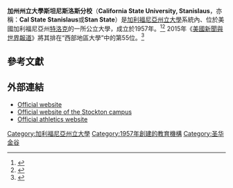 {{Infobox university
| name         = California State University, Stanislaus
| SealImage        = CSU Stanislaus Seal.png
| image = Old CSU Stanislaus Campus entrance sign.jpg
| motto        = ''Preparing Tomorrow's Leaders''
| established  = 1957
| type         = 公立大學
| endowment    = $1200萬（2014）<ref>{{cite web |url=http://www.nacubo.org/Documents/EndowmentFiles/2014_Endowment_Market_Values.pdf |title=U.S. and Canadian Institutions Listed by Fiscal Year (FY) 2014 Endowment Market Value and Change in Endowment Market Value from FY 2013 to FY 2014 |publisher=National Association of College and University Business Officers and Commonfund Institute |year=2015 |deadurl=yes |archiveurl=https://web.archive.org/web/20150129213112/http://www.nacubo.org/Documents/EndowmentFiles/2014_Endowment_Market_Values.pdf |archivedate=2015-01-29 |accessdate=2015-02-27 }}</ref>
| president    = Joseph F. Sheley
| city         = [[特洛克_(加利福尼亞州)|特洛克]]
|state          = [[加利福尼亞州|加利福尼亞州]]
|country        = [[美國|美國]]
| students      = 8,917
| undergrad    = 7,754
| postgrad         = 1,163
| campus       =         郊區，{{convert|228|acre|ha}}
| former_names = Stanislaus State College (1957-85)
| colors       = 紅色和金色 {{color box|red}}{{color box|Gold}}
| mascot       = Warrior
| affiliations = [[加利福尼亞州立大學|加利福尼亞州立大學]]
| address      = One University Circle<br>Turlock, California 95382-0299
| website      = [http://www.csustan.edu CSU Stanislaus]
| footnotes    = 
}}

'''加州州立大學斯坦尼斯洛斯分校'''（'''California State University, Stanislaus'''，亦稱：'''Cal State Stanislaus'''或'''Stan State'''）是[[加利福尼亞州立大學|加利福尼亞州立大學]]系統內、位於美國加利福尼亞州[[特洛克_(加利福尼亞州)|特洛克]]的一所公立大學，成立於1957年。<ref>{{Cite web |url=http://degrees.calstate.edu/degree_list/csu-degree-programs |title=Search CSU Degrees<!-- Bot generated title --> |access-date=2015-02-27 |archive-url=https://web.archive.org/web/20160526181244/http://degrees.calstate.edu/degree_list/csu-degree-programs |archive-date=2016-05-26 |dead-url=yes }}</ref><ref>{{Cite web |url=http://degrees.calstate.edu/uploads/55/64/5564d4b6ec1584227ca2d1054c759f0f/Credential-Programs-08212012.pdf |title=California State University Credential Programs • 2013-2014 |accessdate=2015-02-27 |archive-date=2015-04-24 |archive-url=https://web.archive.org/web/20150424234126/http://degrees.calstate.edu/uploads/55/64/5564d4b6ec1584227ca2d1054c759f0f/Credential-Programs-08212012.pdf |dead-url=no }}</ref> 2015年《[[美國新聞與世界報道|美國新聞與世界報道]]》將其排在“西部地區大學”中的第55位。<ref>{{cite web|title=California State University, Stanislaus|url=http://colleges.usnews.rankingsandreviews.com/best-colleges/csu-stanislaus-1157|publisher=U.S. News and World Report|accessdate=2015-02-26|archive-date=2015-02-20|archive-url=https://web.archive.org/web/20150220015639/http://colleges.usnews.rankingsandreviews.com/best-colleges/csu-stanislaus-1157|dead-url=no}}</ref>

==參考文獻==
{{Reflist|colwidth=30em}}

==外部連結==
{{Portal|大學}}
*[http://www.csustan.edu/ Official website]{{Wayback|url=http://www.csustan.edu/ |date=20080613083134 }}
*[http://stockton.csustan.edu/ Official website of the Stockton campus]{{Wayback|url=http://stockton.csustan.edu/ |date=20170502022421 }}
*[http://warriorathletics.com/ Official athletics website]{{Wayback|url=http://warriorathletics.com/ |date=20150227202206 }}

{{coord|37|31|30|N|120|51|21|W|display=title|region:US-CA_type:edu_source:dewiki}}

{{加利福尼亞州的學院和大學}}

[[Category:加利福尼亞州立大學|Category:加利福尼亞州立大學]]
[[Category:1957年創建的教育機構|Category:1957年創建的教育機構]]
[[Category:圣华金谷|Category:圣华金谷]]